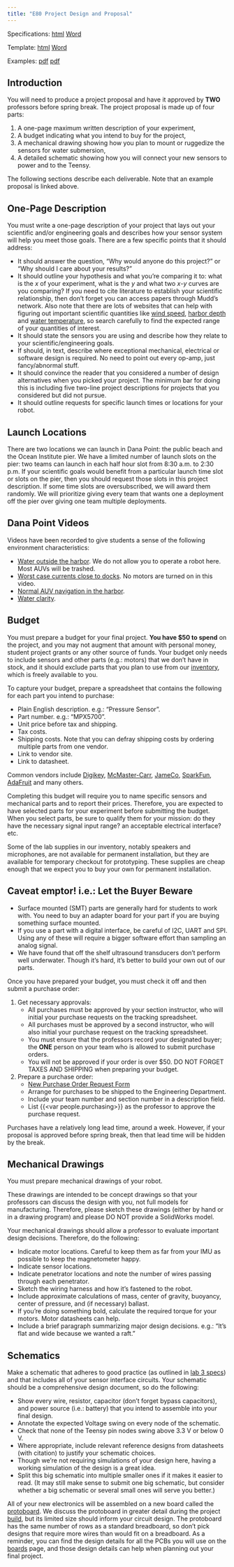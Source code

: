```yaml
---
title: "E80 Project Design and Proposal"
---
```


Specifications: [html](/project/proposal/submission.qmd) [Word](/project/proposal/submission.docx)

Template: [html](/project/proposal/template.qmd) [Word](/project/proposal/template.docx)

Examples: [pdf](assets/Project%20Proposal_example_1_.pdf) [pdf](assets/Project%20Proposal%20_example_2_.pdf)

## Introduction

You will need to produce a project proposal and have it approved by **TWO** professors before spring break. The project proposal is made up of four parts: 

1. A one-page maximum written description of your experiment, 
2. A budget indicating what you intend to buy for the project, 
3. A mechanical drawing showing how you plan to mount or ruggedize the sensors for water submersion, 
4. A detailed schematic showing how you will connect your new sensors to power and to the Teensy. 

The following sections describe each deliverable. Note that an example proposal is linked above. 

## One-Page Description

You must write a one-page description of your project that lays out your scientific and/or engineering goals and describes how your sensor system will help you meet those goals. There are a few specific points that it should address:

* It should answer the question, "Why would anyone do this project?" or "Why should I care about your results?"
* It should outline your hypothesis and what you're comparing it to: what is the _x_ of your experiment, what is the _y_ and what two _x_-_y_ curves are you comparing? If you need to cite literature to establish your scientific relationship, then don't forget you can access papers through Mudd's network. Also note that there are lots of websites that can help with figuring out important scientific quantities like [wind speed](https://weatherspark.com/h/d/1838/2023/4/20/Historical-Weather-on-Thursday-April-20-2023-in-Dana-Point-California-United-States#Figures-SolarEnergy), [harbor depth](https://www.gpsnauticalcharts.com/main/us18746_p1898-dana-point-harbor-nautical-chart.html) and [water temperature ](https://www.surf-forecast.com/breaks/Dana-Point/seatemp), so search carefully to find the expected range of your quantities of interest.
* It should state the sensors you are using and describe how they relate to your scientific/engineering goals. 
* If should, in text, describe where exceptional mechanical, electrical or software design is required.  No need to point out every op-amp, just fancy/abnormal stuff.
* It should convince the reader that you considered a number of design alternatives when you picked your project. The minimum bar for doing this is including five two-line project descriptions for projects that you considered but did not pursue.
* It should outline requests for specific launch times or locations for your robot. 

:::{.callout-note collapse="true"}
## Launch Locations

There are two locations we can launch in Dana Point: the public beach and the Ocean Institute pier. We have a limited number of launch slots on the pier: two teams can launch in each half hour slot from 8:30 a.m. to 2:30 p.m. If your scientific goals would benefit from a particular launch time slot or slots on the pier, then you should request those slots in this project description. If some time slots are oversubscribed, we will award them randomly.  We will prioritize giving every team that wants one a 
deployment off the pier over giving one team multiple deployments.  
:::

:::{.callout-note collapse="true"}
## Dana Point Videos

Videos have been recorded to give students a sense of the following environment characteristics:

* [Water outside the harbor](https://drive.google.com/file/d/0BwiB3SVueuOpV05GVWgtaV9tMFk/view?usp=sharing&resourcekey=0-01dqmgvU3OkorvewX5pyyw). We do not allow you to operate a robot here.  Most AUVs will be trashed.
* [Worst case currents close to docks](https://drive.google.com/file/d/0BwiB3SVueuOpUmVjWnM2RUZ6OWM/view?usp=sharing&resourcekey=0-Gw-EZ0-FcsKywoIa2LI3lA). No motors are turned on in this video.
* [Normal AUV navigation in the harbor](https://drive.google.com/file/d/0BwiB3SVueuOpa2oyTURlUVFmVkk/view?usp=sharing&resourcekey=0-3BT_e71MRrCcpbY7x37i3w).
* [Water clarity](https://drive.google.com/file/d/1D0d_-GQWR-jZdyS6DVEm35iIVWuAI0Vb/view?usp=sharing).
:::

## Budget

You must prepare a budget for your final project.  **You have $50 to spend** on the project, and you may not augment that amount with personal money, student project grants or any other source of funds.  Your budget only needs to include sensors and other parts (e.g.: motors) that we don't have in stock, and it should exclude parts that you plan to use from our [inventory](/reference/inventory), which is freely available to you.  

To capture your budget, prepare a spreadsheet that contains the following for each part you intend to purchase:

* Plain English description.  e.g.: "Pressure Sensor".
* Part number. e.g.: "MPX5700".
* Unit price before tax and shipping.
* Tax costs.
* Shipping costs. Note that you can defray shipping costs by ordering multiple parts from one vendor.
* Link to vendor site.
* Link to datasheet.

Common vendors include [Digikey](http://www.digikey.com/), [McMaster-Carr](https://www.mcmaster.com/), [JameCo](http://www.jameco.com/), [SparkFun](https://www.sparkfun.com/), [AdaFruit](https://www.adafruit.com/) and many others.

Completing this budget will require you to name specific sensors and mechanical parts and to report their prices.  Therefore, you are expected to have selected parts for your experiment before submitting the budget. When you select parts, be sure to qualify them for your mission: do they have the necessary signal input range? an acceptable electrical interface? etc.

Some of the lab supplies in our inventory, notably speakers and microphones, are not available for permanent installation, but they are available for temporary checkout for prototyping.  These supplies are cheap enough that we expect you to buy your own for permanent installation.

:::{.callout-note}
## Caveat emptor! i.e.: Let the Buyer Beware

* Surface mounted (SMT) parts are generally hard for students to work with.  You need to buy an adapter board for your part if you are buying something surface mounted.
* If you use a part with a digital interface, be careful of I2C, UART and SPI.  Using any of these will require a bigger software effort than sampling an analog signal.
* We have found that off the shelf ultrasound transducers don't perform well underwater.  Though it's hard, it's better to build your own out of our parts.
:::

Once you have prepared your budget, you must check it off and then submit a purchase order:

1. Get necessary approvals:
    - All purchases must be approved by your section instructor, who will initial your purchase requests on the tracking spreadsheet. 
    - All purchases must be approved by a second instructor, who will also initial your purchase request on the tracking spreadsheet.
    - You must ensure that the professors record your designated buyer; the **ONE** person on your team who is allowed to submit purchase orders.
    - You will not be approved if your order is over $50.  DO NOT FORGET TAXES AND SHIPPING when preparing your budget.
2. Prepare a purchase order: 
    - [New Purchase Order Request Form](https://www.hmc.edu/engineering/current-student-information/department-forms/)
    - Arrange for purchases to be shipped to the Engineering Department.
    - Include your team number and section number in a description field.
    - List {{<var people.purchasing>}} as the professor to approve the purchase request.

Purchases have a relatively long lead time, around a week.  However, if your proposal is approved before spring break, then that lead time will be hidden by the break.


## Mechanical Drawings

You must prepare mechanical drawings of your robot.  

These drawings are intended to be concept drawings so that your professors can discuss the design with you, not full models for manufacturing.  Therefore, please sketch these drawings (either by hand or in a drawing program) and please DO NOT provide a SolidWorks model. 

Your mechanical drawings should allow a professor to evaluate important design decisions. Therefore, do the following:

* Indicate motor locations. Careful to keep them as far from your IMU as possible to keep the magnetometer happy.
* Indicate sensor locations.
* Indicate penetrator locations and note the number of wires passing through each penetrator.
* Sketch the wiring harness and how it's fastened to the robot.
* Include approximate calculations of mass, center of gravity, buoyancy, center of pressure, and (if necessary) ballast.
* If you're doing something bold, calculate the required torque for your motors. Motor datasheets can help.
* Include a brief paragraph summarizing major design decisions. e.g.: "It's flat and wide because we wanted a raft."


## Schematics

Make a schematic that adheres to good practice (as outlined in [lab 3 specs](/labs/lab3/submission.qmd)) and that includes all of your sensor interface circuits. Your schematic should be a comprehensive design document, so do the following: 

* Show every wire, resistor, capacitor (don't forget bypass capacitors), and power source (i.e.: battery) that you intend to assemble into your final design.  
* Annotate the expected Voltage swing on every node of the schematic.
* Check that none of the Teensy pin nodes swing above 3.3 V or below 0 V.
* Where appropriate, include relevant reference designs from datasheets (with citation) to justify your schematic choices.
* Though we're not requiring simulations of your design here, having a working simulation of the design is a great idea.
* Split this big schematic into multiple smaller ones if it makes it easier to read. (It may still make sense to submit one big schematic, but consider whether a big schematic or several small ones will serve you better.)

All of your new electronics will be assembled on a new board called the [protoboard](https://drive.google.com/open?id=1VT_N11I8Alo8cQPUag5moUuXnGed80gd).  We discuss the protoboard in greater detail during the project [build](/project/build), but its limited size should inform your circuit design.  The protoboard has the same number of rows as a standard breadboard, so don't pick designs that require more wires than would fit on a breadboard. As a reminder, you can find the design details for all the PCBs you will use on the [boards](/reference/board) page, and those design details can help when planning out your final project. 


